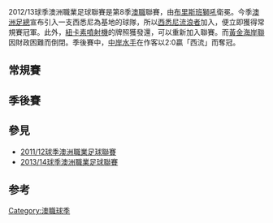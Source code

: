 {{unreferenced|time=2015-04-01T14:05:28+00:00}}
{{noteTA
|G1=足球
|G2=ALeague
}}
{{Infobox football league season
| image                      = A-League text logo.svg
| competition                = [[A联赛|A联赛]]
| season                     = 2012–13
| winners                    = [[中央海岸水手|中央海岸水手]]
| premiers                   = [[西悉尼流浪者|西悉尼流浪者]]
| continentalcup1            = [[2014年亚洲冠军联赛|2014年亚洲冠军联赛]]
| continentalcup1 qualifiers = [[西悉尼流浪者|西悉尼流浪者]]<br />[[中央海岸水手|中央海岸水手]]<br />[[墨尔本胜利|墨尔本胜利]]
| league topscorer           = 
| highest attendance         = 
| lowest attendance          = 
| average attendance         = 
| prevseason                 = [[2011–12年澳洲職業足球聯賽|2011–12]]
| nextseason                 = [[2013–14年澳洲職業足球聯賽|2013–14]]
}}
2012/13球季澳洲職業足球聯賽是第8季[[澳職|澳職]]聯賽，由[[布里斯班獅吼|布里斯班獅吼]]衛冕。今季[[澳洲足總|澳洲足總]]宣布引入一支西悉尼為基地的球隊，所以[[西悉尼流浪者|西悉尼流浪者]]加入，便立即獲得常規賽冠軍。此外，[[紐卡素噴射機|紐卡素噴射機]]的牌照獲發還，可以重新加入聯賽。而[[黃金海岸聯|黃金海岸聯]]因財政困難而倒閉。季後賽中，[[中岸水手|中岸水手]]在作客以2:0贏「西流」而奪冠。

==常規賽==
{{Fb cl header navbar}}
{{Fb cl team|p=1 |t=Western Sydney Wanderers      |w=18|d=3 |l=6 |gf=41 |ga=21 |bc=#ACE1AF}}
{{Fb cl3 qr |rows=2|competition=<small>2014亞冠盃小組賽|nt=1}}
{{Fb cl team|p=2 |t=Central Coast Mariners        |w=16|d=6 |l=5 |gf=48 |ga=22 |champion=y|bc=#ACE1AF}}
{{Fb cl team|p=3 |t=Melbourne Victory             |w=13|d=5 |l=9 |gf=48 |ga=45 |bc=#D0F0C0}}
{{Fb cl3 qr |rows=1|competition=<small>2014亞冠盃附加賽|nt=1}}
{{Fb cl team|p=4 |t=Adelaide United               |w=12|d=5 |l=10|gf=38 |ga=37 |bc=#FFFFA0}}
{{Fb cl3 qr |rows=3|competition=<small>2013澳職季後賽}}
{{Fb cl team|p=5 |t=Brisbane Roar                 |w=10|d=5 |l=12|gf=33 |ga=29 |bc=#FFFFA0}}
{{Fb cl team|p=6 |t=Perth Glory                   |w=9 |d=5 |l=13|gf=29 |ga=31 |bc=#FFFFA0}}
{{Fb cl team|p=7 |t=Sydney FC                     |w=9 |d=5 |l=13|gf=41 |ga=51 }}
{{Fb cl team|p=8 |t=Newcastle Jets                |w=8 |d=7 |l=12|gf=30 |ga=45 }}
{{Fb cl team|p=9 |t=Melbourne Heart               |w=8 |d=3 |l=16|gf=31 |ga=40 }}
{{Fb cl team|p=10|t=Wellington Phoenix            |w=7 |d=6 |l=14|gf=31 |ga=49 }}
{{fb end}}

==季後賽==
{{6TeamBracket-NoSeeds
| RD1= 季後賽首輪
| RD2= 準決賽
| RD3= 決賽

| RD1-team1= {{ALeague AU}}
| RD1-score1= 1
| RD1-team2= '''{{ALeague BR}}'''
| RD1-score2= '''2'''

| RD1-team3= '''{{ALeague MV}}''' {{aet}}
| RD1-score3= '''2'''
| RD1-team4= {{ALeague PG}}
| RD1-score4= 1

| RD2-team1='''{{ALeague WSW}}'''
| RD2-score1= '''2'''
| RD2-team2= {{ALeague BR}}
| RD2-score2= 0

| RD2-team3= '''{{ALeague CCM}}
| RD2-score3= '''1'''
| RD2-team4= {{ALeague MV}}
| RD2-score4= 0

| RD3-team1= {{ALeague WSW}}
| RD3-score1= 0
| RD3-team2= '''{{ALeague CCM}}
| RD3-score2= '''2'''
}}

==參見==
*[[2011/12球季澳洲職業足球聯賽|2011/12球季澳洲職業足球聯賽]]
*[[2013/14球季澳洲職業足球聯賽|2013/14球季澳洲職業足球聯賽]]

==参考==
{{reflist}}

{{A League}}

[[Category:澳職球季|Category:澳職球季]]